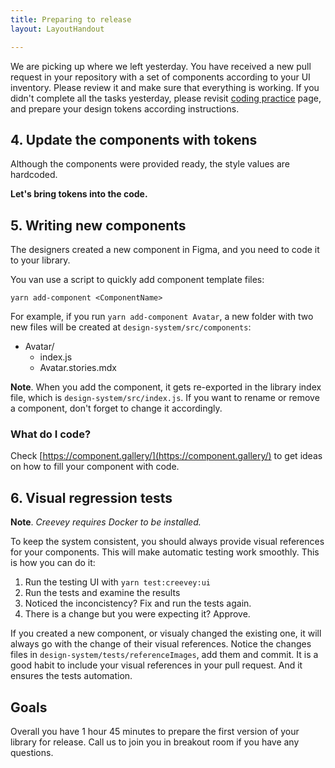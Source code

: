 ```yaml
---
title: Preparing to release
layout: LayoutHandout

---
```



We are picking up where we left yesterday. You have received a new pull request in your repository with a set of components according to your UI inventory. Please review it and make sure that everything is working.
If you didn't complete all the tasks yesterday, please revisit [coding practice](./coding-practice) page, and prepare your design tokens according instructions.

## 4. Update the components with tokens

Although the components were provided ready, the style values are hardcoded. 

**Let's bring tokens into the code.**


## 5. Writing new components

The designers created a new component in Figma, and you need to code it to your library.

You van use a script to quickly add component template files:

```
yarn add-component <ComponentName>
```

For example, if you run `yarn add-component Avatar`, a new folder with two new files will be created at `design-system/src/components`:

- Avatar/
  - index.js
  - Avatar.stories.mdx

**Note**. When you add the component, it gets re-exported in the library index file,
which is `design-system/src/index.js`. If you want to rename or remove a component,
don't forget to change it accordingly.

### What do I code?
Check [https://component.gallery/](https://component.gallery/) to get ideas on how to fill your
component with code.

## 6. Visual regression tests

**Note**. *Creevey requires Docker to be installed.*

To keep the system consistent, you should always provide visual references for your
components. This will make automatic testing work smoothly. This is how
you can do it:

1. Run the testing UI with `yarn test:creevey:ui`
2. Run the tests and examine the results
  1. Noticed the inconcistency? Fix and run the tests again.
  2. There is a change but you were expecting it? Approve.

If you created a new component, or visualy changed the existing one, it
will always go with the change of their visual references. Notice the changes
files in `design-system/tests/referenceImages`, add them and commit. It is
a good habit to include your visual references in your pull request. And it
ensures the tests automation.

## Goals

Overall you have 1 hour 45 minutes to prepare the first version of your library for release. Call us to join you in breakout room if you have any questions. 
